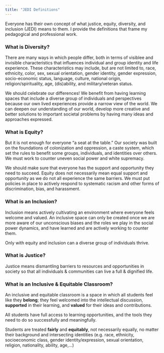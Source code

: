 ```yaml
---
title: "JEDI Definitions"
---
```


Everyone has their own concept of what justice, equity, diversity, and inclusion (JEDI) means to them. I provide the definitions that frame my pedagogical and professional work.

### What is Diversity?

There are many ways in which people differ, both in terms of visiblee and invisible characteristics that influences individual and group identity and life experience. These characteristics may include, but are not limited to, race, ethnicity, color, sex, sexual orientation, gender identity, gender expression, socio-economic status, language, culture, national origin, religion/spirituality, age, (dis)ability, and military/veteran status.

We should celebrate our differences! We benefit from having learning spaces that include a diverse group of individuals and perspectives because our own lived experiences provide a narrow view of the world. We can deepen our understanding of our world, develop more creative and better solutions to important societal problems by having many ideas and approaches expressed.

### What is Equity?

But it is not enough for everyone "a seat at the table." Our society was built on the foundations of colonization and oppression, a caste system, which set the rules to benefit some groups, individuals, and identities over others. We must work to counter uneven social power and white supremacy.

We should make sure that everyone has the support and opportunity they need to succeed. Equity does not necessarily mean equal support and opportunity as we do not all experience the same barriers. We must put policies in place to actively respond to systematic racism and other forms of discrimination, bias, and harassment.

### What is an Inclusion?

Inclusion means actively cultivating an environment where everyone feels welcome and valued. An inclusive space can only be created once we are more aware of our unconscious biases and the roles we play in the social power dynamics, and have learned and are actively working to counter them.

Only with equity and inclusion can a diverse group of individuals thrive.

### What is Justice?

Justice means dismantling barriers to resources and opportunities in society so that all individuals & communities can live a full & dignified life.

### What is an Inclusive & Equitable Classroom?

An inclusive and equitable classroom is a space in which all students feel like they **belong**; they feel welcomed into the intellectual discussion, **supported** in their learning, and **valued** for their ideas and contributions.

All students have full access to learning opportunities, and the tools they need to do so successfully and meaningfully.

Students are treated **fairly** and **equitably**, not necessarily equally, no matter their background and intersecting identities (e.g. race, ethnicity, socioeconomic class, gender identity/expression, sexual orientation, religion, nationality, ability, age,...)
